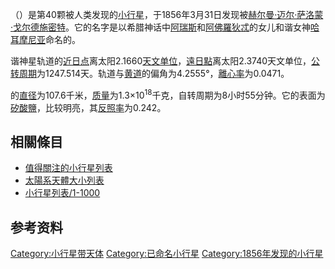 {{Infobox Planet | discovery=yes | physical_characteristics = yes | bgcolour=#FFFFC0 |
 name=40 Harmonia
 | image=40Harmonia (Lightcurve Inversion).png
 | image_size = 265
 | caption=根據諧神星的[[光變曲線|光變曲線]]所繪製的3D模型
 | discoverer=[[Hermann_Mayer_Salomon_Goldschmidt|H. Goldschmidt]]
 | discovered=1856年3月31日
 | alt_names=1950 XU
 | mp_category=[[小行星带|小行星带]]
 | epoch=2006年12月31日 ([[儒略日|JD]] 2454100.5)
 | semimajor=339.279 [[Giga|G]][[metre|m]] (2.268 [[天文单位|AU]])
 | perihelion=323.537 Gm (2.163 AU)
 | aphelion=355.021 Gm (2.373 AU)
 | eccentricity=0.046
 | period=1247.514 [[day|d]] (3.42 [[儒略年|a]])
 | inclination=4.256[[degree_(angle)|°]]
 | asc_node=94.287°
 | arg_peri=268.988°
 | mean_anomaly=249.120°
 | avg_speed=19.77 km/[[second|s]]
 | dimensions=107.6 km
 | mass=~1.3{{e|18}} [[kilogram|kg]]
 | density=2.0? g/[[cubic_centimetre|cm³]]
 | surface_grav=~0.0301 m/s²
 | escape_velocity=~0.0569 km/s
 | rotation=0.371 d (8.91 h) <ref>{{cite web |url=http://charlie.psi.edu/pds/ |title=存档副本 |accessdate=2004-06-23 |deadurl=yes |archiveurl=https://web.archive.org/web/20040623180938/http://charlie.psi.edu/pds/ |archivedate=2004-06-23 }}</ref>
 | spectral_type=[[S-type_asteroid|S]]
 | magnitude = 9.31 (brightest)<!-- Ephemeris 1959-Jun-30 -->
 | abs_magnitude=7.0
 | albedo=0.242 ([[geometric_albedo|geometric]])<ref>{{Cite web |url=http://www.psi.edu/pds/archive/astdata04/simps04/diamalb.tab |title=存档副本 |accessdate=2008-01-29 |archive-date=2006-06-23 |archive-url=https://web.archive.org/web/20060623213811/http://www.psi.edu/pds/archive/astdata04/simps04/diamalb.tab |dead-url=no }}</ref>
 | single_temperature=~177 [[kelvin|K]]}}
'''{{BASEPAGENAME}}'''（{{lang|en|Harmonia}}）是第40颗被人类发现的[[小行星|小行星]]，于1856年3月31日发现被[[赫尔曼·迈尔·萨洛蒙·戈尔德施密特|赫尔曼·迈尔·萨洛蒙·戈尔德施密特]]。它的名字是以希腊神话中[[阿瑞斯|阿瑞斯]]和[[阿佛羅狄忒|阿佛羅狄忒]]的女儿和谐女神[[哈耳摩尼亚|哈耳摩尼亚]]命名的。

谐神星轨道的[[近日点|近日点]]离太阳2.1660[[天文单位|天文单位]]，[[遠日點|遠日點]]离太阳2.3740天文单位，[[公转周期|公转周期]]为1247.514天。轨道与[[黄道|黄道]]的偏角为4.2555°，[[離心率|離心率]]为0.0471。

{{BASEPAGENAME}}的[[直径|直径]]为107.6千米，[[质量|质量]]为1.3×10<sup>18</sup>千克，自转周期为8小时55分钟。它的表面为[[矽酸鹽|矽酸鹽]]，比较明亮，其[[反照率|反照率]]为0.242。

== 相關條目 ==
{{portal|太陽系|Solar system.jpg}}

* [[值得關注的小行星列表|值得關注的小行星列表]]
* [[太陽系天體大小列表|太陽系天體大小列表]]
* [[小行星列表/1-1000|小行星列表/1-1000]]

== 参考资料 ==
<references />

{{小天體}}

{{Minor Planet Number|(39)[[喜神星|喜神星]]|(41)[[桂神星|桂神星]]}}

[[Category:小行星带天体|Category:小行星带天体]]
[[Category:已命名小行星|Category:已命名小行星]]
[[Category:1856年发现的小行星|Category:1856年发现的小行星]]